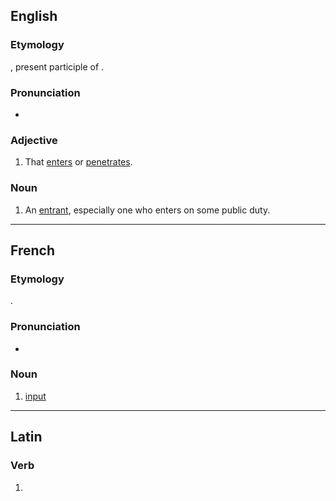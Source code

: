 ==English==

===Etymology===
{{bor+|en|la|intrans}}, present participle of {{m|la|intrare|t=to enter}}.

===Pronunciation===
* {{IPA|en|/ˈɪntɹənt/}}

===Adjective===
{{en-adj}}

# {{lb|en|rare}} That [[enter]]s or [[penetrate]]s.

===Noun===
{{en-noun}}

# {{lb|en|rare}} An [[entrant]], especially one who enters on some public duty.

----

==French==

===Etymology===
{{inh+|fr|la|intrans}}.

===Pronunciation===
* {{fr-IPA}}

===Noun===
{{fr-noun|m}}

# [[input]]
#: {{ant|fr|extrant}}

----

==Latin==

===Verb===
{{la-verb-form|intrant}}

# {{inflection of|la|intrō||3|p|pres|actv|ind}}